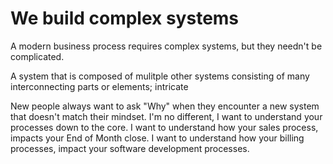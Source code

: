 
# We build complex systems

A modern business process requires complex systems, but they needn't be complicated.

<Definition term="Complex">
    A system that is composed of mulitple other systems
</Definition>

<Definition term="Complicated">
    consisting of many interconnecting parts or elements; intricate
</Definition>

New people always want to ask "Why" when they encounter a new system that doesn't match their mindset. I'm no different, I want to understand your processes down to the core. I want to understand how your sales process, impacts your End of Month close. I want to understand how your billing processes, impact your software development processes.